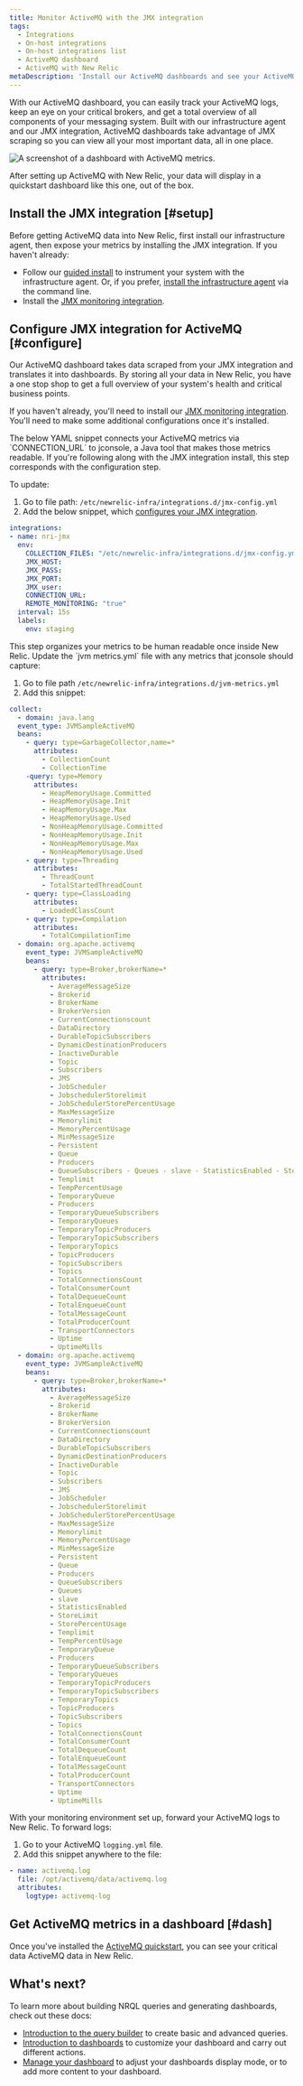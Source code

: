 ```yaml
---
title: Monitor ActiveMQ with the JMX integration
tags:
  - Integrations
  - On-host integrations
  - On-host integrations list
  - ActiveMQ dashboard
  - ActiveMQ with New Relic
metaDescription: 'Install our ActiveMQ dashboards and see your ActiveMQ data in New Relic.'
--- 
```



With our ActiveMQ dashboard, you can easily track your ActiveMQ logs, keep an eye on your critical brokers, and get a total overview of all components of your messaging system. Built with our infrastructure agent and our JMX integration, ActiveMQ dashboards take advantage of JMX scraping so you can view all your most important data, all in one place.

<img
  src={infrastructureactiveMQJMXDashboard}
  title="ActiveMQ dashboard landing page"
  alt="A screenshot of a dashboard with ActiveMQ metrics."
/>
<figcaption>
After setting up ActiveMQ with New Relic, your data will display in a quickstart dashboard like this one, out of the box. 
</figcaption> 

## Install the JMX integration [#setup]

Before getting ActiveMQ data into New Relic, first install our infrastructure agent, then expose your metrics by installing the JMX integration. If you haven't already:

* Follow our [guided install](https://one.newrelic.com/nr1-core?account=3501165&state=ff641d8b-e722-855e-4c4a-c50c23969dc3) to instrument your system with the infrastructure agent. Or, if you prefer, [install the infrastructure agent](/docs/infrastructure/install-infrastructure-agent/linux-installation/install-infrastructure-monitoring-agent-linux) via the command line.
* Install the [JMX monitoring integration](/docs/infrastructure/host-integrations/host-integrations-list/jmx-monitoring-install).

## Configure JMX integration for ActiveMQ [#configure]

Our ActiveMQ dashboard takes data scraped from your JMX integration and translates it into dashboards. By storing all your data in New Relic, you have a one stop shop to get a full overview of your system's health and critical business points. 

If you haven't already, you'll need to install our [JMX monitoring integration](/docs/infrastructure/host-integrations/host-integrations-list/jmx-monitoring-install). You'll need to make some additional configurations once it's installed.

<CollapserGroup>
    <Collapser
    id="step1"
    title="Step 1. Update the `jmx-config.yml` file with the JMX service"
  >
The below YAML snippet connects your ActiveMQ metrics via `CONNECTION_URL` to jconsole, a Java tool that makes those metrics readable. If you're following along with the JMX integration install, this step corresponds with the configuration step. 

To update: 

1. Go to file path: `/etc/newrelic-infra/integrations.d/jmx-config.yml`
2. Add the below snippet, which [configures your JMX integration](/docs/infrastructure/host-integrations/host-integrations-list/jmx-monitoring-integration/#instance-settings). 

```yml
integrations:
- name: nri-jmx
  env:
    COLLECTION_FILES: "/etc/newrelic-infra/integrations.d/jmx-config.yml"
    JMX_HOST: 
    JMX_PASS: 
    JMX_PORT:
    JMX_user: 
    CONNECTION_URL:
    REMOTE_MONITORING: "true"
  interval: 15s
  labels:
    env: staging
```
  </Collapser>
  <Collapser
    id="step2"
    title="Step 2. Update the `jvm-metrics.yml` with ActiveMQ metric names"
  >
This step organizes your metrics to be human readable once inside New Relic. Update the `jvm metrics.yml` file with any metrics that jconsole should capture:

1. Go to file path `/etc/newrelic-infra/integrations.d/jvm-metrics.yml`
2. Add this snippet:

```yml
collect:
  - domain: java.lang
  event_type: JVMSampleActiveMQ
  beans:
    - query: type=GarbageCollector,name=*
      attributes:
        - CollectionCount
        - CollectionTime
    -query: type=Memory
      attributes:
        - HeapMemoryUsage.Committed
        - HeapMemoryUsage.Init
        - HeapMemoryUsage.Max
        - HeapMemoryUsage.Used
        - NonHeapMemoryUsage.Committed
        - NonHeapMemoryUsage.Init
        - NonHeapMemoryUsage.Max
        - NonHeapMemoryUsage.Used
    - query: type=Threading
      attributes:
        - ThreadCount
        - TotalStartedThreadCount
    - query: type=ClassLoading
      attributes:
        - LoadedClassCount
    - query: type=Compilation
      attributes:
        - TotalCompilationTime
  - domain: org.apache.activemq 
    event_type: JVMSampleActiveMQ 
    beans: 
      - query: type=Broker,brokerName=* 
        attributes: 
          - AverageMessageSize 
          - Brokerid 
          - BrokerName 
          - BrokerVersion 
          - CurrentConnectionscount 
          - DataDirectory 
          - DurableTopicSubscribers 
          - DynamicDestinationProducers 
          - InactiveDurable 
          - Topic 
          - Subscribers 
          - JMS 
          - JobScheduler 
          - JobschedulerStorelimit 
          - JobSchedulerStorePercentUsage 
          - MaxMessageSize 
          - Memorylimit 
          - MemoryPercentUsage 
          - MinMessageSize 
          - Persistent 
          - Queue 
          - Producers 
          - QueueSubscribers - Queues - slave - StatisticsEnabled - StoreLimit - StorePercentUsage 
          - Templimit 
          - TempPercentUsage 
          - TemporaryQueue 
          - Producers 
          - TemporaryQueueSubscribers 
          - TemporaryQueues 
          - TemporaryTopicProducers 
          - TemporaryTopicSubscribers 
          - TemporaryTopics 
          - TopicProducers 
          - TopicSubscribers 
          - Topics 
          - TotalConnectionsCount 
          - TotalConsumerCount 
          - TotalDequeueCount 
          - TotalEnqueueCount 
          - TotalMessageCount 
          - TotalProducerCount 
          - TransportConnectors 
          - Uptime 
          - UptimeMills
  - domain: org.apache.activemq
    event_type: JVMSampleActiveMQ 
    beans:
      - query: type=Broker,brokerName=* 
        attributes:
          - AverageMessageSize
          - Brokerid
          - BrokerName
          - BrokerVersion
          - CurrentConnectionscount
          - DataDirectory
          - DurableTopicSubscribers
          - DynamicDestinationProducers
          - InactiveDurable
          - Topic
          - Subscribers
          - JMS
          - JobScheduler
          - JobschedulerStorelimit
          - JobSchedulerStorePercentUsage
          - MaxMessageSize
          - Memorylimit
          - MemoryPercentUsage
          - MinMessageSize
          - Persistent
          - Queue
          - Producers
          - QueueSubscribers
          - Queues
          - slave
          - StatisticsEnabled
          - StoreLimit
          - StorePercentUsage
          - Templimit
          - TempPercentUsage
          - TemporaryQueue
          - Producers
          - TemporaryQueueSubscribers
          - TemporaryQueues
          - TemporaryTopicProducers
          - TemporaryTopicSubscribers
          - TemporaryTopics
          - TopicProducers
          - TopicSubscribers
          - Topics
          - TotalConnectionsCount
          - TotalConsumerCount
          - TotalDequeueCount
          - TotalEnqueueCount
          - TotalMessageCount
          - TotalProducerCount
          - TransportConnectors
          - Uptime
          - UptimeMills
```
  </Collapser>
  <Collapser
    id="step3"
    title="Step 3. Forward your ActiveMQ logs"
  >
With your monitoring environment set up, forward your ActiveMQ logs to New Relic. To forward logs:

1. Go to your ActiveMQ `logging.yml` file.
2. Add this snippet anywhere to the file:

```yml
- name: activemq.log
  file: /opt/activemq/data/activemq.log
  attributes:
    logtype: activemq-log
```
  </Collapser>
</CollapserGroup>

## Get ActiveMQ metrics in a dashboard [#dash]

Once you've installed the [ActiveMQ quickstart](https://newrelic.com/instant-observability/activemq), you can see your critical data ActiveMQ data in New Relic. 

## What's next?

To learn more about building NRQL queries and generating dashboards, check out these docs:

* [Introduction to the query builder](/docs/query-your-data/explore-query-data/query-builder/introduction-query-builder) to create basic and advanced queries.
* [Introduction to dashboards](/docs/query-your-data/explore-query-data/dashboards/introduction-dashboards) to customize your dashboard and carry out different actions.
* [Manage your dashboard](/docs/query-your-data/explore-query-data/dashboards/manage-your-dashboard) to adjust your dashboards display mode, or to add more content to your dashboard. 

